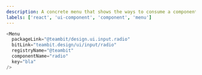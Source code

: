 ```yaml
---
description: A concrete menu that shows the ways to consume a component.
labels: ['react', 'ui-component', 'component', 'menu']
---
```



```js live
<Menu
  packageLink="@teambit/design.ui.input.radio"
  bitLink="teambit.design/ui/input/radio"
  registryName="@teambit"
  componentName="radio"
  key="bla"
/>
```
